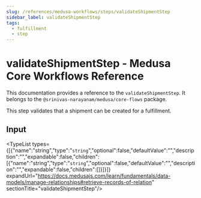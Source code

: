 ```yaml
---
slug: /references/medusa-workflows/steps/validateShipmentStep
sidebar_label: validateShipmentStep
tags:
  - fulfillment
  - step
---
```



# validateShipmentStep - Medusa Core Workflows Reference

This documentation provides a reference to the `validateShipmentStep`. It belongs to the `@srinivas-narayanam/medusa/core-flows` package.

This step validates that a shipment can be created for a fulfillment.

## Input

<TypeList types={[{"name":"string","type":"`string`","optional":false,"defaultValue":"","description":"","expandable":false,"children":[{"name":"string","type":"`string`","optional":false,"defaultValue":"","description":"","expandable":false,"children":[]}]}]} expandUrl="https://docs.medusajs.com/learn/fundamentals/data-models/manage-relationships#retrieve-records-of-relation" sectionTitle="validateShipmentStep"/>
